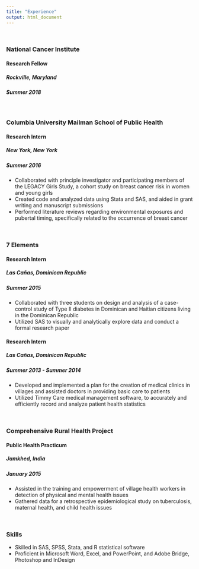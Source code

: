 ```yaml
---
title: "Experience"
output: html_document
---
```



&nbsp;

### National Cancer Institute
#### Research Fellow
##### Rockville, Maryland
##### Summer 2018

&nbsp;

### Columbia University Mailman School of Public Health
#### Research Intern
##### New York, New York
##### Summer 2016
- Collaborated with principle investigator and participating members of the LEGACY Girls Study, a cohort study on breast cancer risk in women and young girls
- Created code and analyzed data using Stata and SAS, and aided in grant writing and manuscript submissions
- Performed literature reviews regarding environmental exposures and pubertal timing, specifically related to the occurrence of breast cancer

&nbsp;

### 7 Elements
#### Research Intern
##### Las Cañas, Dominican Republic
##### Summer 2015 
- Collaborated with three students on design and analysis of a case-control study of Type II diabetes in Dominican and Haitian citizens living in the Dominican Republic
- Utilized SAS to visually and analytically explore data and conduct a formal research paper

#### Research Intern
##### Las Cañas, Dominican Republic
##### Summer 2013 - Summer 2014
- Developed and implemented a plan for the creation of medical clinics in villages and assisted doctors in providing basic care to patients
- Utilized Timmy Care medical management software, to accurately and efficiently record and analyze patient health statistics

&nbsp;

### Comprehensive Rural Health Project
#### Public Health Practicum
##### Jamkhed, India
##### January 2015
- Assisted in the training and empowerment of village health workers in detection of physical and mental health issues
- Gathered data for a retrospective epidemiological study on tuberculosis, maternal health, and child health issues

&nbsp;

### Skills
- Skilled in SAS, SPSS, Stata, and R statistical software
- Proficient in Microsoft Word, Excel, and PowerPoint, and Adobe Bridge, Photoshop and InDesign

